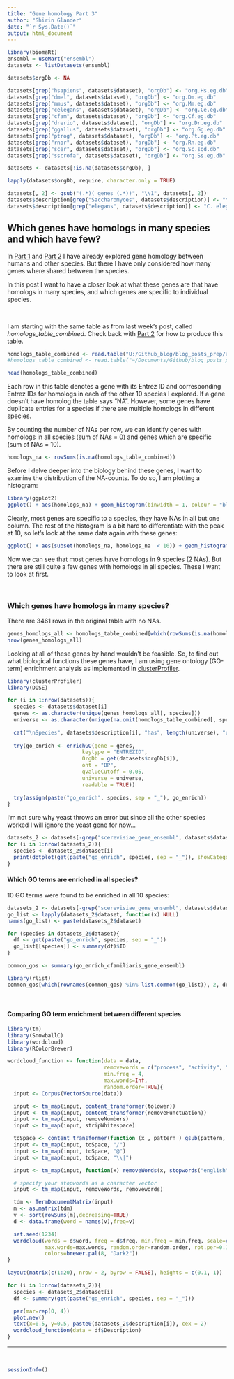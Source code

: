 ```yaml
---
title: "Gene homology Part 3"
author: "Shirin Glander"
date: "`r Sys.Date()`"
output: html_document
---
```


```r
library(biomaRt)
ensembl = useMart("ensembl")
datasets <- listDatasets(ensembl)

datasets$orgDb <- NA

datasets[grep("hsapiens", datasets$dataset), "orgDb"] <- "org.Hs.eg.db"
datasets[grep("dmel", datasets$dataset), "orgDb"] <- "org.Dm.eg.db"
datasets[grep("mmus", datasets$dataset), "orgDb"] <- "org.Mm.eg.db"
datasets[grep("celegans", datasets$dataset), "orgDb"] <- "org.Ce.eg.db"
datasets[grep("cfam", datasets$dataset), "orgDb"] <- "org.Cf.eg.db"
datasets[grep("drerio", datasets$dataset), "orgDb"] <- "org.Dr.eg.db"
datasets[grep("ggallus", datasets$dataset), "orgDb"] <- "org.Gg.eg.db"
datasets[grep("ptrog", datasets$dataset), "orgDb"] <- "org.Pt.eg.db"
datasets[grep("rnor", datasets$dataset), "orgDb"] <- "org.Rn.eg.db"
datasets[grep("scer", datasets$dataset), "orgDb"] <- "org.Sc.sgd.db"
datasets[grep("sscrofa", datasets$dataset), "orgDb"] <- "org.Ss.eg.db"

datasets <- datasets[!is.na(datasets$orgDb), ]

lapply(datasets$orgDb, require, character.only = TRUE)

datasets[, 2] <- gsub("(.*)( genes (.*))", "\\1", datasets[, 2])
datasets$description[grep("Saccharomyces", datasets$description)] <- "Yeast"
datasets$description[grep("elegans", datasets$description)] <- "C. elegans"
```

## Which genes have homologs in many species and which have few?

In [Part 1](https://shiring.github.io/genome/2016/12/11/homologous_genes_post) and [Part 2](https://shiring.github.io/genome/2016/12/14/homologous_genes_part2_post) I have already explored gene homology between humans and other species. But there I have only considered how many genes where shared between the species.

In this post I want to have a closer look at what these genes are that have homologs in many species, and which genes are specific to individual species.

<br>

I am starting with the same table as from last week's post, called *homologs_table_combined*. Check back with [Part 2](https://shiring.github.io/genome/2016/12/14/homologous_genes_part2_post) for how to produce this table.

```r
homologs_table_combined <- read.table("U:/Github_blog/blog_posts_prep/annotationdbi/homologs_table_combined_full_network.txt", header = TRUE, sep = "\t")
#homologs_table_combined <- read.table("~/Documents/Github/blog_posts_prep/annotationdbi/homologs_table_combined_full_network.txt", header = TRUE, sep = "\t")
```

```r
head(homologs_table_combined)
```

Each row in this table denotes a gene with its Entrez ID and corresponding Entrez IDs for homologs in each of the other 10 species I explored. If a gene doesn't have homolog the table says "NA". However, some genes have duplicate entries for a species if there are multiple homologs in different species.

By counting the number of NAs per row, we can identify genes with homologs in all species (sum of NAs = 0) and genes which are specific (sum of NAs = 10).

```r
homologs_na <- rowSums(is.na(homologs_table_combined))
```

Before I delve deeper into the biology behind these genes, I want to examine the distribution of the NA-counts. To do so, I am plotting a histogram:

```r
library(ggplot2)
ggplot() + aes(homologs_na) + geom_histogram(binwidth = 1, colour = "black", fill = "white")
```

Clearly, most genes are specific to a species, they have NAs in all but one column. The rest of the histogram is a bit hard to differentiate with the peak at 10, so let's look at the same data again with these genes:

```r
ggplot() + aes(subset(homologs_na, homologs_na  < 10)) + geom_histogram(binwidth = 1, colour = "black", fill = "white")
```

Now we can see that most genes have homologs in 9 species (2 NAs). But there are still quite a few genes with homologs in all species. These I want to look at first.

<br>

### Which genes have homologs in many species?

There are 3461 rows in the original table with no NAs.

```r
genes_homologs_all <- homologs_table_combined[which(rowSums(is.na(homologs_table_combined)) == 0), ]
nrow(genes_homologs_all)
```

Looking at all of these genes by hand wouldn't be feasible. So, to find out what biological functions these genes have, I am using gene ontology (GO-term) enrichment analysis as implemented in [clusterProfiler](https://bioconductor.org/packages/release/bioc/html/clusterProfiler.html).

```r
library(clusterProfiler)
library(DOSE)

for (i in 1:nrow(datasets)){
  species <- datasets$dataset[i]
  genes <- as.character(unique(genes_homologs_all[, species]))
  universe <- as.character(unique(na.omit(homologs_table_combined[, species])))
  
  cat("\nSpecies", datasets$description[i], "has", length(universe), "unique Entrez IDs, of which", length(genes), "have homologs in all species.\n")
  
  try(go_enrich <- enrichGO(gene = genes, 
                        keytype = "ENTREZID",
                        OrgDb = get(datasets$orgDb[i]),
                        ont = "BP",
                        qvalueCutoff = 0.05,
                        universe = universe,
                        readable = TRUE))
  
  try(assign(paste("go_enrich", species, sep = "_"), go_enrich))
}
```

I'm not sure why yeast throws an error but since all the other species worked I will ignore the yeast gene for now...

```r
datasets_2 <- datasets[-grep("scerevisiae_gene_ensembl", datasets$dataset), ]
for (i in 1:nrow(datasets_2)){
  species <- datasets_2$dataset[i]
  print(dotplot(get(paste("go_enrich", species, sep = "_")), showCategory = 25, title = paste("Top 25 enriched GO terms in", datasets_2$description[i])))
}
```

#### Which GO terms are enriched in all species?

10 GO terms were found to be enriched in all 10 species:

```r
datasets_2 <- datasets[-grep("scerevisiae_gene_ensembl", datasets$dataset), ]
go_list <- lapply(datasets_2$dataset, function(x) NULL)
names(go_list) <- paste(datasets_2$dataset)

for (species in datasets_2$dataset){
  df <- get(paste("go_enrich", species, sep = "_"))
  go_list[[species]] <- summary(df)$ID
}

common_gos <- summary(go_enrich_cfamiliaris_gene_ensembl)

library(rlist)
common_gos[which(rownames(common_gos) %in% list.common(go_list)), 2, drop = FALSE]
```

<br>

#### Comparing GO term enrichment between different species

```r
library(tm)
library(SnowballC)
library(wordcloud)
library(RColorBrewer)

wordcloud_function <- function(data = data,
                               removewords = c("process", "activity", "positive", "negative", "response", "regulation"),
                               min.freq = 4,
                               max.words=Inf,
                               random.order=TRUE){
  input <- Corpus(VectorSource(data))

  input <- tm_map(input, content_transformer(tolower))
  input <- tm_map(input, content_transformer(removePunctuation))
  input <- tm_map(input, removeNumbers)
  input <- tm_map(input, stripWhitespace)

  toSpace <- content_transformer(function (x , pattern ) gsub(pattern, " ", x))
  input <- tm_map(input, toSpace, "/")
  input <- tm_map(input, toSpace, "@")
  input <- tm_map(input, toSpace, "\\|")

  input <- tm_map(input, function(x) removeWords(x, stopwords("english")))

  # specify your stopwords as a character vector
  input <- tm_map(input, removeWords, removewords)

  tdm <- TermDocumentMatrix(input)
  m <- as.matrix(tdm)
  v <- sort(rowSums(m),decreasing=TRUE)
  d <- data.frame(word = names(v),freq=v)

  set.seed(1234)
  wordcloud(words = d$word, freq = d$freq, min.freq = min.freq, scale=c(8,.2),
            max.words=max.words, random.order=random.order, rot.per=0.15,
            colors=brewer.pal(8, "Dark2"))
}
```

```r
layout(matrix(c(1:20), nrow = 2, byrow = FALSE), heights = c(0.1, 1))

for (i in 1:nrow(datasets_2)){
  species <- datasets_2$dataset[i]
  df <- summary(get(paste("go_enrich", species, sep = "_")))

  par(mar=rep(0, 4))
  plot.new()
  text(x=0.5, y=0.5, paste0(datasets_2$description[i]), cex = 2)
  wordcloud_function(data = df$Description)
}
```

------------------

<br>

```r
sessionInfo()
```




















